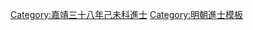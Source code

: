 {{Navbox
|name = 嘉靖三十八年己未科殿試金榜
|title = 嘉靖三十八年（[[1559年]]）己未科殿試金榜
|titlestyle = background-color:#FFD700;
|image =
|style = width:100%;text-align:center; 
|groupstyle = text-align:center; background-color:#FFD700;
|liststyle = text-align:center;
|state = {{{state<includeonly>|collapsed</includeonly>}}}
|group1 = 第一甲<br>賜進士及第<br>共3名
|list1 = '''[[丁士美]]''' - '''[[毛惇元]]''' - '''[[林士章]]'''

|group2 = 第二甲<br>賜進士出身<br>共85名
|list2 = [[陸光祚]] - [[何子壽]] - [[王湜|王　湜]] - [[蔡茂春]] - [[吳椿 (嘉靖進士)|吳　椿]] - [[張烈 (嘉靖進士)|張　烈]] - [[黃宏宇]] - [[朱奎 (明朝)|朱　奎]] - [[毛為光]] - [[林澄源]]<br>[[陳懋興]] - [[黃翼|黃　翼]] - [[張祥鳶]] - [[吳紹|吳　紹]] - [[張仲謙]] - [[李紀 (嘉靖進士)|李　紀]] - [[沈启原|沈啓原]] - [[蔡萬|蔡　萬]] - [[陳應麟]] - [[包汴|包　汴]]<br>[[達其道]] - [[陳覲|陳　覲]] - [[陸相儒]] - [[王元敬]] - [[程學博]] - [[張光漢]] - [[劉一儒]] - [[陶幼學]] - [[呂鳴珂]] - [[邵畯|邵　畯]]<br>[[程道東]] - [[蔡國熙]] - [[曹一鳳]] - [[陳成甫]] - [[林奇迪]] - [[張橋 (嘉靖進士)|張　橋]] - [[郭孝|郭　孝]] - [[衷貞吉]] - [[栗魁周]] - [[尹儒|尹　儒]]<br>[[桂枝揚]] - [[楊吉|楊　吉]] - [[錢鎮|錢　鎮]] - [[曾同亨]] - [[孫詔|孫　詔]] - [[林奇材]] - [[汪如海]] - [[周汝德]] - [[皮豹|皮　豹]] - [[劉大受 (嘉靖進士)|劉大受]]<br>[[郭廷臣]] - [[范燧|范　燧]] - [[沈奎 (嘉靖己未進士)|沈　奎]] - [[劉大遺]] - [[李學禮]] - [[周聚星]] - [[王葑|王　葑]] - [[趙宋 (嘉靖進士)|趙　宋]] - [[胡僖|胡　僖]] - [[吴兑|吳　兌]]<br>[[應存卓]] - [[李穟|李　穟]] - [[錢藻 (明朝)|錢　藻]] - [[華汝礪]] - [[徐卿龍]] - [[范惟丕]] - [[韓邦憲]] - [[姜國華]] - [[顧名世]] - [[錢順時]]<br>[[張子仁 (嘉靖進士)|張子仁]] - [[王闐|王　闐]] - [[鄧之屏]] - [[戈九疇]] - [[游醇卿]] - [[賈選|賈　選]] - [[胡廷黼]] - [[宋豫卿]] - [[張尚大]] - [[葉憲|葉　憲]]<br>[[歐陽穀]] - [[沈節甫]] - [[劉奮庸]] - [[林燦章]] - [[田汝穎]]<span style="color: #F7F7F7;"> - －－－ - －－－ - －－－ - －－－ - －－－</span>

|group3 = 第三甲<br>賜同進士出身<br>共215名
|list3 = [[王淑|王　淑]] - [[陳紹登]] - [[孫枝|孫　枝]] - [[崔棟 (嘉靖己未進士)|崔　棟]] - [[潘一桂]] - [[秦嘉楫]] - [[胡維新]] - [[解宋|解　宋]] - [[王期古]] - [[燕儒宦]]<br>[[黃襄|黃　襄]] - [[陳省|陳　省]] - [[牛若愚]] - [[舒化|舒　化]] - [[劉曰睿]] - [[雷稽古]] - [[王之翰 (嘉靖進士)|王之翰]] - [[黃鶴 (嘉靖進士)|黃　鶴]] - [[張德恭]] - [[林茂勛]]<br>[[汪若泮]] - [[蔡可教]] - [[甄沛|甄　沛]] - [[查志隆]] - [[張承賫]] - [[房楠 (嘉靖進士)|房　楠]] - [[宿度|宿　度]] - [[佘敬中]] - [[沈子木]] - [[謝東陽]]<br>[[公一揚]] - [[黃嘉賓]] - [[王儒 (嘉靖己未進士)|王　儒]] - [[張憲臣]] - [[王友賢]] - [[董文寀]] - [[林應節]] - [[李思柱]] - [[俞守道]] - [[王天爵]]<br>[[楊廷選]] - [[趙熙靖]] - [[王育仁]] - [[荆文炤]] - [[邢實|邢　實]] - [[賀邦泰]] - [[周之屏]] - [[張進思]] - [[王堂|王　堂]] - [[游日章]]<br>[[張士純]] - [[歐陽模]] - [[黃國華]] - [[宋訓|宋　訓]] - [[隨承業]] - [[顧奎|顧　奎]] - [[李遷梧]] - [[沈如麒]] - [[劉漢儒 (嘉靖進士)|劉漢儒]] - [[楊應東]]<br>[[張翰翔]] - [[李江 (明朝进士)|李　江]] - [[王用楨]] - [[蔣彬|蔣　彬]] - [[湯仰|湯　仰]] - [[黃樞 (明朝)|黃　樞]] - [[盧修可]] - [[陳思忠]] - [[蘇松|蘇　松]] - [[鄧洪震]]<br>[[張鹵|張　鹵]] - [[岳相|岳　相]] - [[郜光先]] - [[邵夢麟]] - [[朱纁|朱　纁]] - [[严从简|嚴從簡]] - [[萬慶 (嘉靖進士)|萬　慶]] - [[金定|金　定]] - [[胡執禮]] - [[石星|石　星]]<br>[[陳于陛 (戶部尚書)|陳-{于}-陛]] - [[馮成能]] - [[宋纁|宋　纁]] - [[李承選]] - [[俞咨益]] - [[劉宗岱]] - [[李堯德]] - [[岑用賓]] - [[劉庠|劉　庠]] - [[沈秱|沈　秱]]<br>[[高文薦]] - [[顧堅 (嘉靖進士)|顧　堅]] - [[林舜道]] -[[歐陽一敬]]- [[史嗣元]] - [[彭文質]] - [[沈人种]] - [[林朝聘]] - [[蔣三益]] - [[田登年]]<br>[[霍與瑕]] - [[何源|何　源]] - [[張敏德]] - [[羅黃裳]] - [[陳雲桂]] - [[馮善|馮　善]] - [[王君賞]] - [[魏時亮]] - [[夏道南]] - [[鄧楚望]]<br>[[嚴大紀]] - [[朱炳如]] - [[曹自守]] - [[李轍 (嘉靖進士)|李　轍]] - [[潘儯|潘　儯]] - [[徐鉞 (嘉靖進士)|徐　鉞]] - [[程光甸]] - [[何起鳴]] - [[朱湘 (嘉靖進士)|朱　湘]] - [[曹棟|曹　棟]]<br>[[鄧球|鄧　球]] - [[雷鳴春]] - [[黃緯 (嘉靖進士)|黃　緯]] - [[包大爟]] - [[何永慶]] - [[紀誡|紀　誡]] - [[劉芬|劉　芬]] - [[徐濬|徐　濬]] - [[楊鉁|楊　鉁]] - [[潘良貴]]<br>[[樂舜賓]] - [[趙雲程]] - [[張鳳岐 (明朝)|张凤岐]] - [[蔡一槐]] - [[王徽猷]] - [[鄭棟 (嘉靖進士)|鄭　棟]] - [[楊起元 (欒城)|楊起元]] - [[樓如山]] - [[王愛 (嘉靖進士)|王　愛]] - [[劉一孚]]<br>[[何思謹]] - [[李文續]] - [[徐惟輯]] - [[梅惟和]] - [[張岳 (嘉靖進士)|張　岳]] - [[趙格|趙　格]] - [[王世懋]] - [[賴嘉謨]] - [[郭天祿]] - [[徐廷祼]]<br>[[趙莘|趙　莘]] - [[謝廷傑]] - [[李輔 (嘉靖進士)|李　輔]] - [[龐瀾|龐　瀾]] - [[李琦 (明朝进士)|李　琦]] - [[蔡悉|蔡　悉]] - [[劉介齡]] - [[張檟|張　檟]] - [[戴鳳翔]] - [[吳教傳]]<br>[[翟台|翟　台]] - [[楊津|楊　津]] - [[程鳴伊]] - [[梁梧|梁　梧]] - [[邢邦|邢　邦]] - [[蔣凌漢]] - [[詹彬|詹　彬]] - [[熊秉元 (明朝)|熊秉元]] - [[丘達道]] - [[平康裕]]<br>[[孫汝翼]] - [[王緝|王　緝]] - [[張齊|張　齊]] - [[顧廷對]] - [[朱擢|朱　擢]] - [[吳于詩]] - [[賈淇|賈　淇]] - [[尹約|尹　約]] - [[周鳴塤]] - [[郁言|郁　言]]<br>[[黃儀 (嘉靖進士)|黃　儀]] - [[趙訥|趙　訥]] - [[張希稷]] - [[洪有第]] - [[孫光祖 (嘉靖進士)|孫光祖]] - [[馮珊|馮　珊]] - [[鄭惟僑]] - [[高大化]] - [[鮑宗沂]] - [[甄津|甄　津]]<br>[[夏永 (嘉靖進士)|夏　永]] - [[孫代|孫　代]] - [[周美 (嘉靖己未進士)|周　美]] - [[李向陽 (嘉靖進士)|李向陽]] - [[羅大玘]] - [[高甲 (嘉靖進士)|高　甲]] - [[雷以仁]] - [[雷孔文]] - [[楊樞 (明朝)|楊　樞]] - [[王廷瞻]]<br>[[李承嗣 (嘉靖進士)|李承嗣]] - [[張庸|張　庸]] - [[侯峩|侯　峩]] - [[張縉 (嘉靖進士)|張　縉]] - [[侯必登]] - [[劉南金]] - [[張振之]] - [[張蘊道]] - [[郭大綸]] - [[周弘祖]]<br>[[馬文學 (明朝)|馬文學]] - [[吳逢春]] - [[胡儒|胡　儒]] - [[段朝宗|-{叚}-朝宗]] - [[張詡 (嘉靖進士)|張　詡]]<span style="color: #FFFFFF;"> - －－－ - －－－ - －－－ - －－－ - －－－</span>
|belowstyle = text-align: center; background-color:#FFD700;
|below='''前一科：[[Template:嘉靖三十五年丙辰科殿試金榜|嘉靖三十五年丙辰科]]　'''·'''　後一科：[[Template:嘉靖四十一年壬戌科殿試金榜|嘉靖四十一年壬戌科]]'''
}}
[[Category:嘉靖三十八年己未科進士]]
<noinclude>
[[Category:嘉靖三十八年己未科進士| ]]
[[Category:明朝進士模板]]</noinclude>